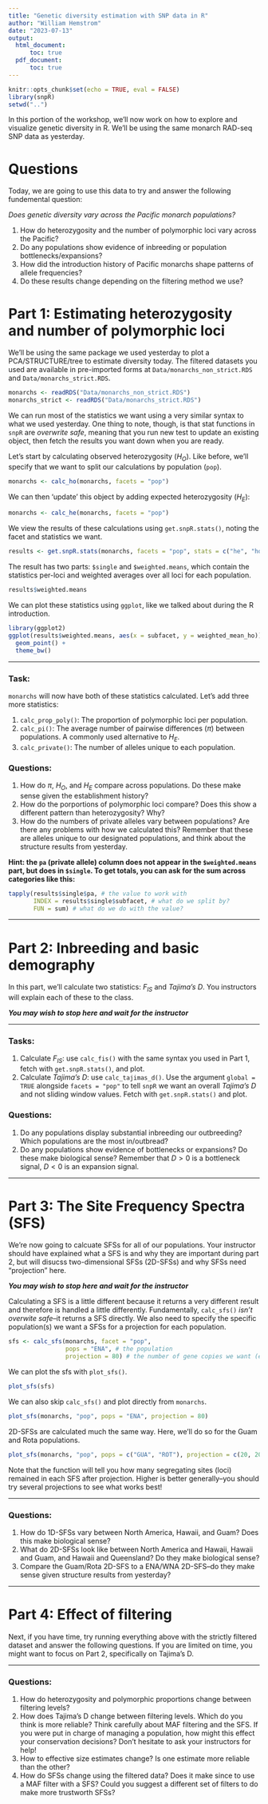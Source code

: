 ```yaml
---
title: "Genetic diversity estimation with SNP data in R"
author: "William Hemstrom"
date: "2023-07-13"
output:
  html_document:
      toc: true
  pdf_document:
      toc: true
---
```


```r
knitr::opts_chunk$set(echo = TRUE, eval = FALSE)
library(snpR)
setwd("..")
```

In this portion of the workshop, we'll now work on how to explore and visualize genetic diversity in R. We'll be using the same monarch RAD-seq SNP data as yesterday.

# Questions

Today, we are going to use this data to try and answer the following fundemental question:

_Does genetic diversity vary across the Pacific monarch populations?_

1. How do heterozygosity and the number of polymorphic loci vary across the Pacific?
2. Do any populations show evidence of inbreeding or population bottlenecks/expansions?
3. How did the introduction history of Pacific monarchs shape patterns of allele frequencies?
4. Do these results change depending on the filtering method we use?

# Part 1: Estimating heterozygosity and number of polymorphic loci

We'll be using the same package we used yesterday to plot a PCA/STRUCTURE/tree to estimate diversity today. The filtered datasets you used are available in pre-imported forms at `Data/monarchs_non_strict.RDS` and `Data/monarchs_strict.RDS`.

```r
monarchs <- readRDS("Data/monarchs_non_strict.RDS")
monarchs_strict <- readRDS("Data/monarchs_strict.RDS")
```

We can run most of the statistics we want using a very similar syntax to what we used yesterday. One thing to note, though, is that stat functions in `snpR` are *overwrite safe*, meaning that you run new test to update an existing object, then fetch the results you want down when you are ready.

Let's start by calculating observed heterozygosity ($H_{O}$). Like before, we'll specify that we want to split our calculations by population (`pop`).

```r
monarchs <- calc_ho(monarchs, facets = "pop")

```

We can then 'update' this object by adding expected heterozygosity ($H_{E}$):
```r
monarchs <- calc_he(monarchs, facets = "pop")
```

We view the results of these calculations using `get.snpR.stats()`, noting the facet and statistics we want.

```r
results <- get.snpR.stats(monarchs, facets = "pop", stats = c("he", "ho"))
```

The result has two parts: `$single` and `$weighted.means`, which contain the statistics per-loci and weighted averages over all loci for each population.

```r
results$weighted.means
```

We can plot these statistics using `ggplot`, like we talked about during the R introduction.

```r
library(ggplot2)
ggplot(results$weighted.means, aes(x = subfacet, y = weighted_mean_ho)) +
  geom_point() +
  theme_bw()
```


---

### Task:

`monarchs` will now have both of these statistics calculated. Let's add three more statistics: 

1. `calc_prop_poly()`: The proportion of polymorphic loci per population.
2. `calc_pi()`: The average number of pairwise differences ($\pi$) between populations. A commonly used alternative to $H_{E}$.
3. `calc_private()`: The number of alleles unique to each population.

### Questions:

1. How do $\pi$, $H_{O}$, and $H_{E}$ compare across populations. Do these make sense given the establishment history?
2. How do the porportions of polymorphic loci compare? Does this show a different pattern than heterozygosity? Why?
3. How do the numbers of private alleles vary between populations? Are there any problems with how we calculated this? Remember that these are alleles unique to our designated populations, and think about the structure results from yesterday.

**Hint: the `pa` (private allele) column does not appear in the `$weighted.means` part, but does in `$single`. To get totals, you can ask for the sum across categories like this:**

```r
tapply(results$single$pa, # the value to work with
       INDEX = results$single$subfacet, # what do we split by?
       FUN = sum) # what do we do with the value?
```

---

# Part 2: Inbreeding and basic demography

In this part, we'll calculate two statistics: $F_{IS}$ and *Tajima's D*. You instructors will explain each of these to the class.

***You may wish to stop here and wait for the instructor***

---

### Tasks:

1. Calculate $F_{IS}$: use `calc_fis()` with the same syntax you used in Part 1, fetch with `get.snpR.stats()`, and plot.
2. Calculate *Tajima's D*: use `calc_tajimas_d()`. Use the argument `global = TRUE` alongside `facets = "pop"` to tell `snpR` we want an overall *Tajima's D* and not sliding window values. Fetch with `get.snpR.stats()` and plot.

### Questions:

1. Do any populations display substantial inbreeding our outbreeding? Which populations are the most in/outbread?
2. Do any populations show evidence of bottlenecks or expansions? Do these make biological sense? Remember that $D > 0$ is a bottleneck signal, $D < 0$ is an expansion signal. 

---


# Part 3: The Site Frequency Spectra (SFS)

We're now going to calcuate SFSs for all of our populations. Your instructor should have explained what a SFS is and why they are important during part 2, but will disucss two-dimensional SFSs (2D-SFSs) and why SFSs need "projection" here. 

***You may wish to stop here and wait for the instructor***

Calculating a SFS is a little different because it returns a very different result and therefore is handled a little differently. Fundamentally, `calc_sfs()` *isn't overwite safe*--it returns a SFS directly. We also need to specify the specific population(s) we want a SFSs for a projection for each population.

```r
sfs <- calc_sfs(monarchs, facet = "pop", 
                pops = "ENA", # the population 
                projection = 80) # the number of gene copies we want (each individual has two copies)
```

We can plot the sfs with `plot_sfs()`.

```r
plot_sfs(sfs)
```

We can also skip `calc_sfs()` and plot directly from `monarchs`.

```r
plot_sfs(monarchs, "pop", pops = "ENA", projection = 80)
```

2D-SFSs are calculated much the same way.  Here, we'll do so for the Guam and Rota populations.

```r
plot_sfs(monarchs, "pop", pops = c("GUA", "ROT"), projection = c(20, 20))
```

Note that the function will tell you how many segregating sites (loci) remained in each SFS after projection. Higher is better generally--you should try several projections to see what works best!

---

### Questions:

1. How do 1D-SFSs vary between North America, Hawaii, and Guam? Does this make biological sense?
2. What do 2D-SFSs look like between North America and Hawaii, Hawaii and Guam, and Hawaii and Queensland? Do they make biological sense?
3. Compare the Guam/Rota 2D-SFS to a ENA/WNA 2D-SFS--do they make sense given structure results from yesterday?

---

# Part 4: Effect of filtering

Next, if you have time, try running everything above with the strictly filtered dataset and answer the following questions. If you are limited on time, you might want to focus on Part 2, specifically on Tajima's D.

---

### Questions:

1. How do heterozygosity and polymorphic proportions change between filtering levels?
2. How does Tajima's D change between filtering levels. Which do you think is more reliable? Think carefully about MAF filtering and the SFS. If you were put in charge of managing a population, how might this effect your conservation decisions? Don't hesitate to ask your instructors for help!
3. How to effective size estimates change? Is one estimate more reliable than the other?
4. How do SFSs change using the filtered data? Does it make since to use a MAF filter with a SFS? Could you suggest a different set of filters to do make more trustworth SFSs?


